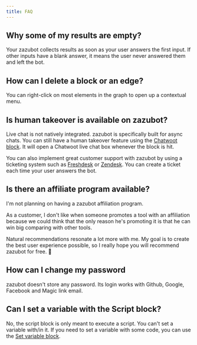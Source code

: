```yaml
---
title: FAQ
---
```


## Why some of my results are empty?

Your zazubot collects results as soon as your user answers the first input. If other inputs have a blank answer, it means the user never answered them and left the bot.

## How can I delete a block or an edge?

You can right-click on most elements in the graph to open up a contextual menu.

## Is human takeover is available on zazubot?

Live chat is not natively integrated. zazubot is specifically built for async chats. You can still have a human takeover feature using the [Chatwoot block](/editor/blocks/integrations/chatwoot). It will open a Chatwoot live chat box whenever the block is hit.

You can also implement great customer support with zazubot by using a ticketing system such as [Freshdesk](https://freshdesk.com/) or [Zendesk](https://www.zendesk.com/). You can create a ticket each time your user answers the bot.

## Is there an affiliate program available?

I'm not planning on having a zazubot affiliation program.

As a customer, I don't like when someone promotes a tool with an affiliation because we could think that the only reason he's promoting it is that he can win big comparing with other tools.

Natural recommendations resonate a lot more with me. My goal is to create the best user experience possible, so I really hope you will recommend zazubot for free. 🤝

## How can I change my password

zazubot doesn't store any password. Its login works with Github, Google, Facebook and Magic link email.

## Can I set a variable with the Script block?

No, the script block is only meant to execute a script. You can't set a variable with/in it. If you need to set a variable with some code, you can use the [Set variable block](/editor/blocks/logic/set-variable).
